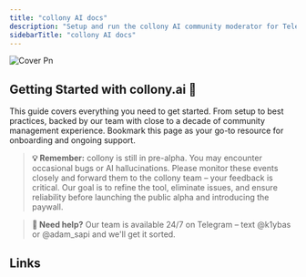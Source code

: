 ```yaml
---
title: "collony AI docs"
description: "Setup and run the collony AI community moderator for Telegram & Discord. "
sidebarTitle: "collony AI docs"
---
```


![Cover Pn](/public/cover.png)

## Getting Started with collony.ai 🐝

This guide covers everything you need to get started. From setup to best practices, backed by our team with close to a decade of community management experience. Bookmark this page as your go-to resource for onboarding and ongoing support.

<Columns cols={2}>
  <Card title="Before you start" iconType="regular" href="before-you-start">
    
  </Card>
  <Card title="Prepare your Telegram group" icon="gear" href="/prepare-your-telegram-group.md">
    
  </Card>
  <Card title="Find collony AI on Telegram" icon="magnifying-glass" href="/find-collony-ai-on-telegram.md">
    
  </Card>
  <Card title="Add collony to your group" icon="user-plus" href="/add-collony-to-your-group.md">
    
  </Card>
  <Card title="In-bot setup menu" icon="sliders" href="/in-bot-setup-menu.md">
    
  </Card>
  <Card title="Add project description" icon="file-lines" href="/add-project-description.md">
    
  </Card>
  <Card title="Add knowledge base" icon="book" href="/add-project-knowledge-base.md">
    
  </Card>
  <Card title="Set moderation rules" icon="shield" href="/set-community-moderation-rules.md">
    
  </Card>
  <Card title="Set moderator personality" icon="face-smile" href="/set-community-mod-personality.md">
    
  </Card>
  <Card title="Manage admins & moderators" icon="users" href="/manage-admins-and-moderators.md">
    
  </Card>
  <Card title="Admin dashboard chat" icon="bell" href="/setup-the-admin-dashboard-chat.md">
    
  </Card>
</Columns>

> **💡 Remember:** collony is still in pre-alpha. You may encounter occasional bugs or AI hallucinations. Please monitor these events closely and forward them to the collony team – your feedback is critical. Our goal is to refine the tool, eliminate issues, and ensure reliability before launching the public alpha and introducing the paywall.

> **👀 Need help?** Our team is available 24/7 on Telegram – text @k1ybas or @adam_sapi and we'll get it sorted.

## Links

<Columns cols={2}>
  <Card title="Telegram" icon="paper-airplane" href="https://t.me/collonyai">
    
  </Card>
  <Card title="X (Twitter)" icon="x" href="https://x.com/collonyai">
    
  </Card>
  <Card title="LinkedIn" icon="linkedin" href="https://www.linkedin.com/company/collony">
    
  </Card>
  <Card title="Website" icon="globe" href="https://collony.ai">
    
  </Card>
</Columns>